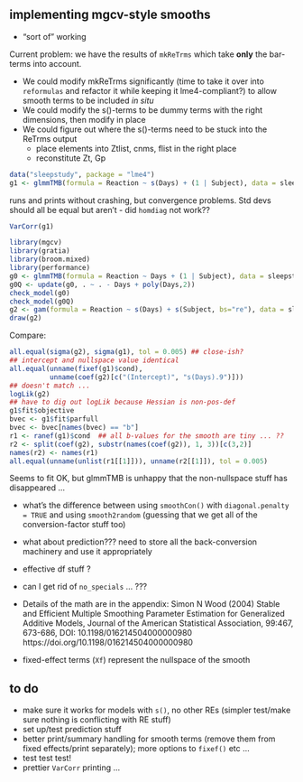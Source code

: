 ## implementing mgcv-style smooths

* "sort of" working

Current problem: we have the results of `mkReTrms` which take **only** the bar-terms into account.

* We could modify mkReTrms significantly (time to take it over into `reformulas` and refactor it while keeping it lme4-compliant?) to allow smooth terms to be included *in situ*
* We could modify the s()-terms to be dummy terms with the right dimensions, then modify in place
* We could figure out where the s()-terms need to be stuck into the ReTrms output
   * place elements into Ztlist, cnms, flist in the right place
   * reconstitute Zt, Gp



```r
data("sleepstudy", package = "lme4")
g1 <- glmmTMB(formula = Reaction ~ s(Days) + (1 | Subject), data = sleepstudy)
```

runs and prints without crashing, but convergence problems.
Std devs should all be equal but aren't - did `homdiag` not work??

```r
VarCorr(g1)
```

```r
library(mgcv)
library(gratia)
library(broom.mixed)
library(performance)
g0 <- glmmTMB(formula = Reaction ~ Days + (1 | Subject), data = sleepstudy
g0Q <- update(g0, . ~ . - Days + poly(Days,2))
check_model(g0)
check_model(g0Q)
g2 <- gam(formula = Reaction ~ s(Days) + s(Subject, bs="re"), data = sleepstudy)
draw(g2)
```

Compare:

```r
all.equal(sigma(g2), sigma(g1), tol = 0.005) ## close-ish?
## intercept and nullspace value identical
all.equal(unname(fixef(g1)$cond),
          unname(coef(g2)[c("(Intercept)", "s(Days).9")]))
## doesn't match ...
logLik(g2)
## have to dig out logLik because Hessian is non-pos-def
g1$fit$objective
bvec <- g1$fit$parfull
bvec <- bvec[names(bvec) == "b"]
r1 <- ranef(g1)$cond  ## all b-values for the smooth are tiny ... ??
r2 <- split(coef(g2), substr(names(coef(g2)), 1, 3))[c(3,2)]
names(r2) <- names(r1)
all.equal(unname(unlist(r1[[1]])), unname(r2[[1]]), tol = 0.005)
```

Seems to fit OK, but glmmTMB is unhappy that the non-nullspace stuff has disappeared ...

* what's the difference between using `smoothCon()` with `diagonal.penalty = TRUE` and using `smooth2random` (guessing that we get all of the conversion-factor stuff too)
* what about prediction??? need to store all the back-conversion machinery and use it appropriately
* effective df stuff ?
* can I get rid of `no_specials` ... ??? 

* Details of the math are in the appendix: Simon N Wood (2004) Stable and Efficient Multiple Smoothing Parameter Estimation for Generalized Additive Models, Journal of the American Statistical Association, 99:467, 673-686, DOI: 10.1198/016214504000000980 https://doi.org/10.1198/016214504000000980
* fixed-effect terms (`Xf`) represent the nullspace of the smooth

## to do

- make sure it works for models with `s()`, no other REs (simpler test/make sure nothing is conflicting with RE stuff)
- set up/test prediction stuff
- better print/summary handling for smooth terms (remove them from fixed effects/print separately); more options to `fixef()` etc ...
- test test test!
- prettier `VarCorr` printing ... 
